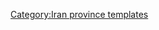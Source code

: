 {{Navbox
|name    = Zanjan Province
|title   = [[File:Flag of Iran.svg|30px]] [[贊詹省]]
|state      = {{{state|autocollapse}}}
|listclass = hlist
|image   =[[Image:Locator map Iran Zanjan Province.png|150px]]

|above   = '''[[首都]]''': [[赞詹]]
|group2  ='''[[县 (伊朗)]]'''和'''[[伊朗城市列表]]'''
|list2   ={{Navbox subgroup

| group1 = {{tsl|en|Abhar County||Abhar County}}
| list1  =
* [[阿卜哈爾]]
* {{tsl|en|Hidaj||Hidaj}}
* [[薩因堡]]
* [[蘇丹尼耶]]
| group2 = {{tsl|en|Ijrud County||Ijrud County}}
| list2  =
* [[扎里納巴德]]
* {{tsl|en|Halab, Iran|阿勒颇 (伊朗)|阿勒颇}}  
|group3  = {{tsl|en|Khodabandeh County||Khodabandeh County}}
|list3   =
* [[蓋達爾]]
* {{tsl|en|Garmab||Garmab}}
* {{tsl|en|Sohrevard||Sohrevard}}
* {{tsl|en|Sojas||Sojas}}
* {{tsl|en|Zarrin Rud||Zarrin Rud}}
| group4 = {{tsl|en|Khorramdarreh County|霍拉姆达雷县|霍拉姆达雷县}}
| list4  =
* [[霍拉姆達雷]]
| group5 = {{tsl|en|Mahneshan County||Mahneshan County}}
| list5  =
* {{tsl|en|Mah Neshan||Mah Neshan}}
* {{tsl|en|Dandi, Iran||Dandi}} 
|group6  = {{tsl|en|Tarom County||Tarom County}}
|list6   =
* [[阿巴爾]]
* {{tsl|en|Chavarzaq||Chavarzaq}}
|group7  = {{tsl|en|Zanjan County|赞詹县|赞詹县}}
|list7   =
* [[赞詹]]
* {{tsl|en|Armaghankhaneh||Armaghankhaneh}}
* {{tsl|en|Nik Pey||Nik Pey}}
}}

|group3  ='''[[旅游]]'''
|list3   =
* {{tsl|en|Saltmen||Saltmen}}
* Sharshar waterfall 
* Zanjan Bazzar 
* {{tsl|en|Rakhtshooy Khaneh Edifice||Rakhtshooy Khaneh Edifice}} 
* Karsaf Tappe 
* Darband ghaterchi 
* Kharmaneh cave 
* {{tsl|en|Katale Khor||Katale Khor}} 
* Behestan castle 
* {{tsl|en|Molla Hassan Kashi Mausoleum||Molla Hassan Kashi Mausoleum}} 
* {{tsl|en|Dome of Soltaniyeh||Dome of Soltaniyeh}} 
* {{tsl|en|Seyyed Mosque||Seyyed Mosque}} 
* {{tsl|en|Dashkasan||Dragon temple}} 
* Zanjan Museum  
* Caspian international fair 

|group4  =热门地点
|list4   =
*{{tsl|en|List of cities, towns and villages in Zanjan Province||List of cities, towns and villages in Zanjan Province}}
|below   = 
}}<noinclude>
{{collapsible option}}
[[Category:Iran province templates]]
</noinclude>